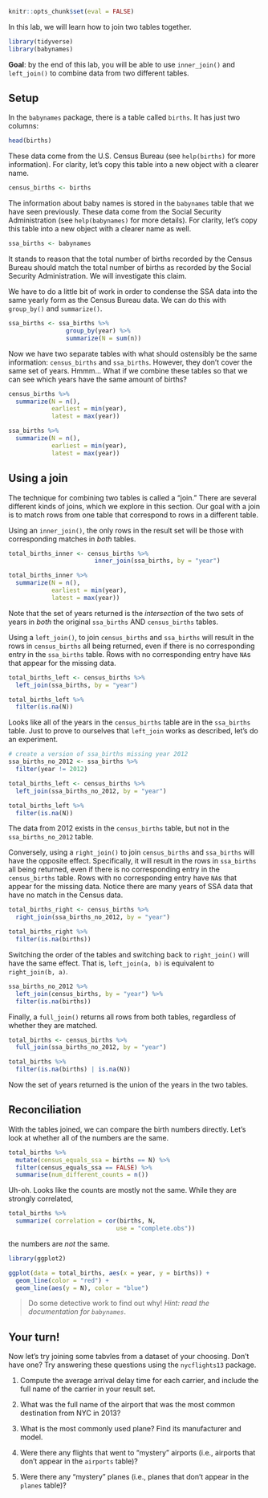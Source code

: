 ```r
knitr::opts_chunk$set(eval = FALSE)
```

In this lab, we will learn how to join two tables together. 

```r
library(tidyverse)
library(babynames)
```

**Goal**: by the end of this lab, you will be able to use `inner_join()` and `left_join()` to combine data from two different tables. 

## Setup

In the `babynames` package, there is a table called `births`. It has just two columns:

```r
head(births)
```

These data come from the U.S. Census Bureau (see `help(births)` for more information). For clarity, let's copy this table into a new object with a clearer name.

```r
census_births <- births
```

The information about baby names is stored in the `babynames` table that we have seen previously. These data come from the Social Security Administration (see `help(babynames)` for more details). For clarity, let's copy this table into a new object with a clearer name as well. 

```r
ssa_births <- babynames
```

It stands to reason that the total number of births recorded by the Census Bureau should match the total number of births as recorded by the Social Security Administration. We will investigate this claim. 

We have to do a little bit of work in order to condense the SSA data into the same yearly form as the Census Bureau data. We can do this with `group_by()` and `summarize()`. 

```r
ssa_births <- ssa_births %>% 
                group_by(year) %>%
                summarize(N = sum(n))
```

Now we have two separate tables with what should ostensibly be the same information: `census_births` and `ssa_births`. However, they don't cover the same set of years. Hmmm... What if we combine these tables so that we can see which years have the same amount of births? 

```r
census_births %>%
  summarize(N = n(), 
            earliest = min(year), 
            latest = max(year))

ssa_births %>%
  summarize(N = n(), 
            earliest = min(year), 
            latest = max(year))
```

## Using a join

The technique for combining two tables is called a "join." There are several different kinds of joins, which we explore in this section. Our goal with a join is to match rows from one table that correspond to rows in a different table. 

Using an `inner_join()`, the only rows in the result set will be those with corresponding matches in *both* tables. 

```r
total_births_inner <- census_births %>%
                        inner_join(ssa_births, by = "year")

total_births_inner %>% 
  summarize(N = n(), 
            earliest = min(year), 
            latest = max(year))
```

Note that the set of years returned is the *intersection* of the two sets of years in *both* the original `ssa_births` AND `census_births` tables. 

Using a `left_join()`, to join `census_births` and `ssa_births` will result in the rows in `census_births` all being returned, even if there is no corresponding entry in the `ssa_births` table. Rows with no corresponding entry have `NA`s that appear for the missing data.

```r
total_births_left <- census_births %>%
  left_join(ssa_births, by = "year")

total_births_left %>%
  filter(is.na(N))
```

Looks like all of the years in the `census_births` table are in the `ssa_births` table. Just to prove to ourselves that `left_join` works as described, let's do an experiment. 

```r

# create a version of ssa_births missing year 2012
ssa_births_no_2012 <- ssa_births %>%
  filter(year != 2012)

total_births_left <- census_births %>%
  left_join(ssa_births_no_2012, by = "year")

total_births_left %>%
  filter(is.na(N))

```

The data from 2012 exists in the `census_births` table, but not in the `ssa_births_no_2012` table. 


Conversely, using a `right_join()` to join `census_births` and `ssa_births` will have the opposite effect. Specifically, it will result in the rows in `ssa_births` all being returned, even if there is no corresponding entry in the `census_births` table. Rows with no corresponding entry have `NA`s that appear for the missing data. Notice there are many years of SSA data that have no match in the Census data. 

```r
total_births_right <- census_births %>%
  right_join(ssa_births_no_2012, by = "year")

total_births_right %>%
  filter(is.na(births))
```

Switching the order of the tables and switching back to `right_join()` will have the same effect. That is, `left_join(a, b)` is equivalent to `right_join(b, a)`. 

```r
ssa_births_no_2012 %>%
  left_join(census_births, by = "year") %>%
  filter(is.na(births))
```

Finally, a `full_join()` returns all rows from both tables, regardless of whether they are matched. 

```r
total_births <- census_births %>%
  full_join(ssa_births_no_2012, by = "year")

total_births %>%
  filter(is.na(births) | is.na(N))
```

Now the set of years returned is the union of the years in the two tables. 


## Reconciliation

With the tables joined, we can compare the birth numbers directly. Let's look at whether all of the numbers are the same. 

```r

total_births %>%
  mutate(census_equals_ssa = births == N) %>%
  filter(census_equals_ssa == FALSE) %>% 
  summarise(num_different_counts = n())

```

Uh-oh. Looks like the counts are mostly not the same. While they are strongly correlated,

```r
total_births %>%
  summarize( correlation = cor(births, N, 
                              use = "complete.obs"))
```

the numbers are *not* the same. 

```r
library(ggplot2)

ggplot(data = total_births, aes(x = year, y = births)) +
  geom_line(color = "red") + 
  geom_line(aes(y = N), color = "blue")
```

> Do some detective work to find out why! _Hint: read the documentation for `babynames`_.

## Your turn!
Now let's try joining some tabvles from a dataset of your choosing. Don't have one? Try answering these questions using the `nycflights13` package.

#. Compute the average arrival delay time for each carrier, and include the full name of the carrier in your result set.

#. What was the full name of the airport that was the most common destination from NYC in 2013? 

#. What is the most commonly used plane? Find its manufacturer and model.

#. Were there any flights that went to "mystery" airports (i.e., airports that don't appear in the `airports` table)? 

#. Were there any "mystery" planes (i.e., planes that don't appear in the `planes` table)? 
